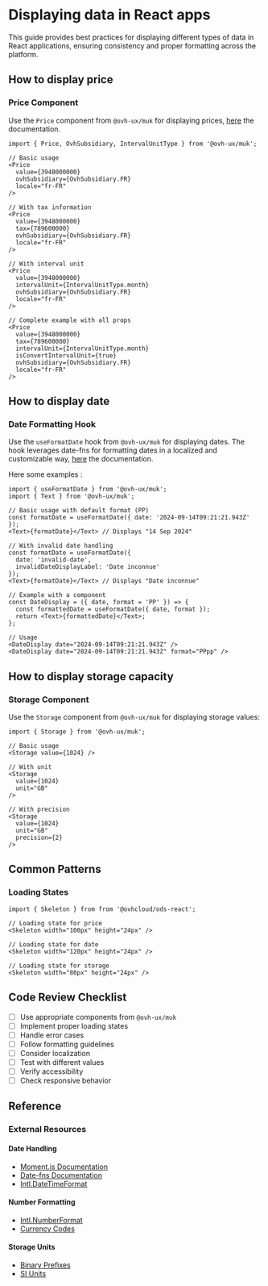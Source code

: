 
<Meta title="Guidelines/Data displaying" />

# Displaying data in React apps

This guide provides best practices for displaying different types of data in React applications, ensuring consistency and proper formatting across the platform.

## How to display price

### Price Component

Use the `Price` component from `@ovh-ux/muk` for displaying prices, [here](?path=/docs/manager-ui-kit-components-price--technical-information) the documentation.

```tsx
import { Price, OvhSubsidiary, IntervalUnitType } from '@ovh-ux/muk';

// Basic usage
<Price 
  value={3948000000} 
  ovhSubsidiary={OvhSubsidiary.FR} 
  locale="fr-FR" 
/>

// With tax information
<Price 
  value={3948000000} 
  tax={789600000}
  ovhSubsidiary={OvhSubsidiary.FR} 
  locale="fr-FR" 
/>

// With interval unit
<Price 
  value={3948000000} 
  intervalUnit={IntervalUnitType.month}
  ovhSubsidiary={OvhSubsidiary.FR} 
  locale="fr-FR" 
/>

// Complete example with all props
<Price 
  value={3948000000} 
  tax={789600000}
  intervalUnit={IntervalUnitType.month}
  isConvertIntervalUnit={true}
  ovhSubsidiary={OvhSubsidiary.FR} 
  locale="fr-FR" 
/>
```

## How to display date

### Date Formatting Hook

Use the `useFormatDate` hook from `@ovh-ux/muk` for displaying dates.
The hook leverages date-fns for formatting dates in a localized and customizable way,  [here](?path=/docs/manager-ui-kit-hooks-useformatdate-documentation--technical-information) the documentation.

Here some examples :

```tsx
import { useFormatDate } from '@ovh-ux/muk';
import { Text } from '@ovh-ux/muk';

// Basic usage with default format (PP)
const formatDate = useFormatDate({ date: '2024-09-14T09:21:21.943Z' });
<Text>{formatDate}</Text> // Displays "14 Sep 2024"

// With invalid date handling
const formatDate = useFormatDate({ 
  date: 'invalid-date',
  invalidDateDisplayLabel: 'Date inconnue' 
});
<Text>{formatDate}</Text> // Displays "Date inconnue"

// Example with a component
const DateDisplay = ({ date, format = 'PP' }) => {
  const formattedDate = useFormatDate({ date, format });
  return <Text>{formattedDate}</Text>;
};

// Usage
<DateDisplay date="2024-09-14T09:21:21.943Z" />
<DateDisplay date="2024-09-14T09:21:21.943Z" format="PPpp" />
`````

## How to display storage capacity

### Storage Component

Use the `Storage` component from `@ovh-ux/muk` for displaying storage values:

```tsx
import { Storage } from '@ovh-ux/muk';

// Basic usage
<Storage value={1024} />

// With unit
<Storage 
  value={1024} 
  unit="GB" 
/>

// With precision
<Storage 
  value={1024} 
  unit="GB" 
  precision={2} 
/>
```

## Common Patterns

### Loading States

```tsx
import { Skeleton } from from '@ovhcloud/ods-react';

// Loading state for price
<Skeleton width="100px" height="24px" />

// Loading state for date
<Skeleton width="120px" height="24px" />

// Loading state for storage
<Skeleton width="80px" height="24px" />
```

## Code Review Checklist

- [ ] Use appropriate components from `@ovh-ux/muk`
- [ ] Implement proper loading states
- [ ] Handle error cases
- [ ] Follow formatting guidelines
- [ ] Consider localization
- [ ] Test with different values
- [ ] Verify accessibility
- [ ] Check responsive behavior

## Reference

### External Resources

#### Date Handling
- [Moment.js Documentation](https://momentjs.com/docs/)
- [Date-fns Documentation](https://date-fns.org/)
- [Intl.DateTimeFormat](https://developer.mozilla.org/en-US/docs/Web/JavaScript/Reference/Global_Objects/Intl/DateTimeFormat)

#### Number Formatting
- [Intl.NumberFormat](https://developer.mozilla.org/en-US/docs/Web/JavaScript/Reference/Global_Objects/Intl/NumberFormat)
- [Currency Codes](https://www.currency-iso.org/en/home/tables/table-a1.html)

#### Storage Units
- [Binary Prefixes](https://en.wikipedia.org/wiki/Binary_prefix)
- [SI Units](https://www.bipm.org/en/measurement-units/)